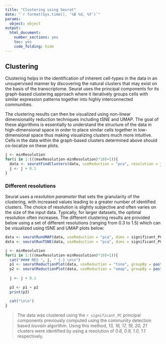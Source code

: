 ```yaml
---
title: "Clustering using Seurat"
date: "`r format(Sys.time(), '%B %d, %Y')`"
params:
  object: object
output:
  html_document:
    number_sections: yes
    toc: yes
    code_folding: hide
---
```

## Clustering
Clustering helps in the identification of inherent cell-types in the data in an unsupervised manner by discovering the natural clusters that may exist on the basis of the transcriptome. Seurat uses the principal components for its graph-based clustering approach where it iteratively groups cells with similar expression patterns together into highly interconnected communities.  

The clustering results can then be visualized using non-linear dimensionality reduction techniques including tSNE and UMAP. The goal of these algorithms is essentially to understand the structure of the data in high-dimensional space in order to place similar cells together in low-dimensional space thus making visualizing clusters much more intuitive. Cells in the data within the graph-based clusters determined above should co-localize on these plots. 

<!-- Compute -->
```r
j <- minResolution
for(i in 1:(((maxResolution-minResolution)*10)+1)){
  data <- seuratFindClusters(data, useReduction = "pca", resolution = j, verbose = FALSE)
  j <- j + 0.1
}
```

<!-- Plot -->
### Different resolutions {.tabset .tabset-fade}
Seurat uses a *resolution parameter* that sets the granularity of the clustering, with increased values leading to a greater number of identified clusters. The choice of resolution is slightly subjective and often varies on the size of the input data. Typically, for larger datasets, the optimal resolution often increases. The different clustering results are provided below using a set of different resolutions (ranging from 0.3 to 1.5) which can be visualized using tSNE and UMAP plots below:

<!-- #### tSNE {.tabset .tabset-pills -} -->
```r
data <- seuratRunUMAP(data, useReduction = "pca", dims = significant_PC)
data <- seuratRunTSNE(data, useReduction = "pca", dims = significant_PC)

j <- minResolution
for(i in 1:(((maxResolution-minResolution)*10)+1)){
  cat("#### RES ", j, " {-} \n\n")
  p1 <- seuratReductionPlot(data, useReduction = "tsne", groupBy = paste0("Seurat_louvain_Resolution", j), showLegend = TRUE)
  p2 <- seuratReductionPlot(data, useReduction = "umap", groupBy = paste0("Seurat_louvain_Resolution", j), showLegend = TRUE)
  
  j <- j + 0.1
  
  p3 <- p1 + p2
  print(p3)
  
  cat("\n\n")
}

```

> The data was clustered using the *`r significant_PC`* principal components previously computed using the community detection based *louvain* algorithm. Using this method, *13, 16, 17, 19, 20, 21* clusters were identified by using a resolution of *0.8, 0.9, 1.0, 1.1* respectively. 

